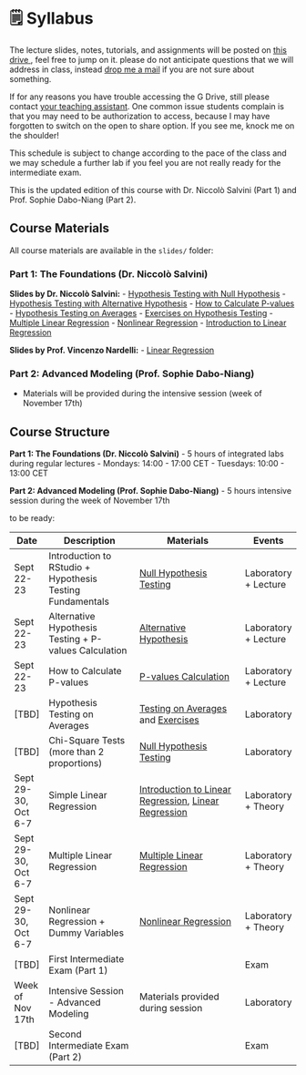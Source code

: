 # 🗒️ Syllabus

The lecture slides, notes, tutorials, and assignments will be posted on <ins> [this drive](https://drive.google.com/drive/folders/1B0uJ7dxJpP6gP1hFokGpI8PdGc6cYrM4?usp=share_link) </ins>, feel free to jump on it. please do not anticipate questions that we will address in class, instead [drop me a mail](mailto:niccolo.salvini27@gmail.com) if you are not sure about something.

If for any reasons you have trouble accessing the G Drive, still please contact [your teaching assistant](mailto:niccolo.salvini27@gmail.com). One common issue students complain is that you may need to be authorization to access, because I may have forgotten to switch on the open to share option. If you see me, knock me on the shoulder!

This schedule is subject to change according to the pace of the class and we may schedule a further lab if you feel you are not really ready for the intermediate exam.

This is the updated edition of this course with Dr. Niccolò Salvini (Part 1) and Prof. Sophie Dabo-Niang (Part 2).

## Course Materials

All course materials are available in the `slides/` folder:

### Part 1: The Foundations (Dr. Niccolò Salvini)

**Slides by Dr. Niccolò Salvini:**
- [Hypothesis Testing with Null Hypothesis](slides/02_hypt_testing_null_hypo.pdf)
- [Hypothesis Testing with Alternative Hypothesis](slides/03_hypt_testing_alternative_hypo.pdf)
- [How to Calculate P-values](slides/04_how_to_calculate_pvalues.pdf)
- [Hypothesis Testing on Averages](slides/hypt_testing_on_avg.pdf)
- [Exercises on Hypothesis Testing](slides/05_hypt_testing_exeR.pdf)
- [Multiple Linear Regression](slides/mlt_lin_reg.pdf)
- [Nonlinear Regression](slides/nonlinear_regression.pdf)
- [Introduction to Linear Regression](slides/intro_linear_regr.pdf)

**Slides by Prof. Vincenzo Nardelli:**
- [Linear Regression](slides/linear_regression.pdf)


### Part 2: Advanced Modeling (Prof. Sophie Dabo-Niang)
- Materials will be provided during the intensive session (week of November 17th)

## Course Structure

**Part 1: The Foundations (Dr. Niccolò Salvini)**
- 5 hours of integrated labs during regular lectures
- Mondays: 14:00 - 17:00 CET
- Tuesdays: 10:00 - 13:00 CET

**Part 2: Advanced Modeling (Prof. Sophie Dabo-Niang)**
- 5 hours intensive session during the week of November 17th

to be ready: 

| Date        | Description                                                  | Materials                                                                    | Events           |
| ----------- | ------------------------------------------------------------ | ---------------------------------------------------------------------------- | ---------------- |
| Sept 22-23 | Introduction to RStudio + Hypothesis Testing Fundamentals | [Null Hypothesis Testing](slides/02_hypt_testing_null_hypo.pdf) | Laboratory + Lecture          |
| Sept 22-23 | Alternative Hypothesis Testing + P-values Calculation | [Alternative Hypothesis](slides/03_hypt_testing_alternative_hypo.pdf) | Laboratory + Lecture |
| Sept 22-23 | How to Calculate P-values | [P-values Calculation](slides/04_how_to_calculate_pvalues.pdf) | Laboratory + Lecture |
| [TBD] | Hypothesis Testing on Averages | [Testing on Averages](slides/hypt_testing_on_avg.pdf) and [Exercises](slides/05_hypt_testing_exeR.pdf) | Laboratory |
| [TBD] | Chi-Square Tests (more than 2 proportions) | [Null Hypothesis Testing](slides/hypt_testing_null_hypo.pdf) | Laboratory |
| Sept 29-30, Oct 6-7 | Simple Linear Regression | [Introduction to Linear Regression](slides/intro_linear_regr.pdf), [Linear Regression](slides/linear_regression.pdf) | Laboratory + Theory |
| Sept 29-30, Oct 6-7 | Multiple Linear Regression | [Multiple Linear Regression](slides/mlt_lin_reg.pdf) | Laboratory + Theory |
| Sept 29-30, Oct 6-7 | Nonlinear Regression + Dummy Variables | [Nonlinear Regression](slides/nonlinear_regression.pdf) | Laboratory + Theory |
| [TBD] | First Intermediate Exam (Part 1) | | Exam |
| Week of Nov 17th | Intensive Session - Advanced Modeling | Materials provided during session | Laboratory |
| [TBD] | Second Intermediate Exam (Part 2) | | Exam |



